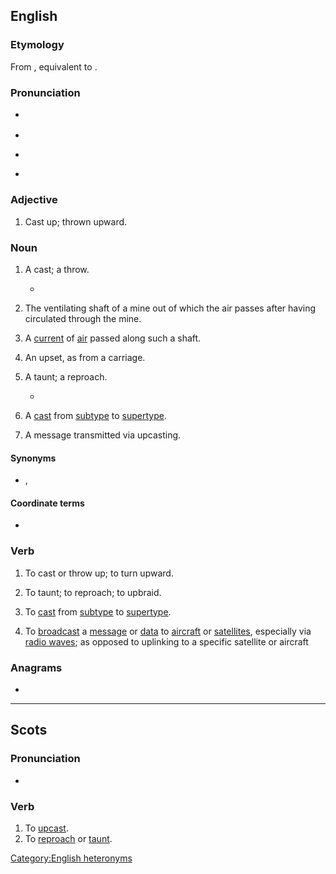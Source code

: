 ==English==

===Etymology===
From {{inh|en|enm|upcasten}}, equivalent to {{prefix|en|up|cast}}.

===Pronunciation===
* {{q|adjective|noun}} {{IPA|en|/ˈʌpkæst/|/ˈʌpkɑːst/}}
* {{audio|en|LL-Q1860 (eng)-Vealhurl-upcast.wav|Audio (UK)}}
* {{q|verb}} {{IPA|en|/ʌpˈkæst/|/ʌpˈkɑːst/}}
* {{audio|en|LL-Q1860 (eng)-Vealhurl-upcast2.wav|Audio (UK)}}

===Adjective===
{{en-adj}}

# Cast up; thrown upward.
#: {{ux|en|with '''upcast''' eyes}}
#: {{rfquotek|en|Joseph Addison}}

===Noun===
{{en-noun}}

# {{lb|en|bowling}} A cast; a throw.
#* {{RQ:Shakespeare Cymbeline|2|1|passage=When I kissed the jack, upon an '''upcast''' to be hit away}}
# {{lb|en|mining}} The ventilating shaft of a mine out of which the air passes after having circulated through the mine.
# {{lb|en|mining}} A [[current]] of [[air]] passed along such a shaft.
# {{lb|en|Scotland}} An upset, as from a carriage.
# {{lb|en|Scotland}} A taunt; a reproach.
#* {{RQ:Scott St Ronan's Well|passage=for what with the '''upcast''' and terror that I got a wee while syne, and what wi' the wee bit taste that I behoved to take of the plottie while I was making it, my head is sair eneugh distressed the night already.}}
# {{lb|en|computing}} A [[cast]] from [[subtype]] to [[supertype]].
# A message transmitted via upcasting.

====Synonyms====
* {{sense|mining}} {{l|en|upcast pit}}, {{l|en|upcast shaft}}

====Coordinate terms====
* {{sense|mining}} {{l|en|downcast}}

===Verb===
{{en-verb|upcasts|upcasting|upcast|past2=upcasted}}

# {{lb|en|transitive|obsolete}} To cast or throw up; to turn upward.
# {{lb|en|transitive|Scotland}} To taunt; to reproach; to upbraid.
# {{lb|en|transitive|computing}} To [[cast]] from [[subtype]] to [[supertype]].
#: {{ant|en|downcast}}
# To [[broadcast]] a [[message]] or [[data]] to [[aircraft]] or [[satellites]], especially via [[radio waves]]; as opposed to uplinking to a specific satellite or aircraft

===Anagrams===
* {{anagrams|en|a=acpstu|acts up|caputs|cast up|catsup}}

[[Category:English heteronyms]]
----

==Scots==

===Pronunciation===
* {{IPA|sco|/ʌpˈkast/}}

===Verb===
{{sco-verb|upcasts|upcastin|upcast|upcast}}

# To [[#English|upcast]].
# To [[reproach]] or [[taunt]].
